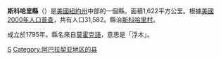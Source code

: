 {{noteTA
|G1=USState
|1=zh-hans:县;zh-hk:縣;zh-tw:郡;
}}
{{Infobox U.S. County|
 county  = 斯科哈里縣|
 state = 紐約州 |
 en county  = Schoharie County|
 en state = New York |
 seal =  |
 seallink = show |
 founded = 1795年|
 seat = [[斯科哈里村_(紐約州)|斯科哈里村]] | 
 Largest City =  |
 area = 1,620 [[km²|km²]] (626 [[平方英里|mi²]]) |
 area land = 1,610 km² (622 mi²) |
 area water = 12 km² (4.5 mi²) |
 area percentage = 0.7% |
 census yr = 2010|
 pop = 32,749 |
 density = 20|
 web = www.schohariecounty-ny.gov/|
}}
'''斯科哈里縣'''（{{lang-en|Schoharie County}}）是[[美國|美國]][[紐約州|紐約州]]中部的一個縣。面積1,622平方公里。根據[[美國2000年人口普查|美國2000年人口普查]]，共有人口31,582。縣治[[斯科哈里村_(紐約州)|斯科哈里村]]。

成立於1795年。縣名來自[[莫霍克人|莫霍克語]]，意思是「浮木」。
{{New York}}
{{NewYork-stub}}

[[Category:紐約州行政區劃|S]]
[[Category:阿巴拉契亚地区的县|Category:阿巴拉契亚地区的县]]